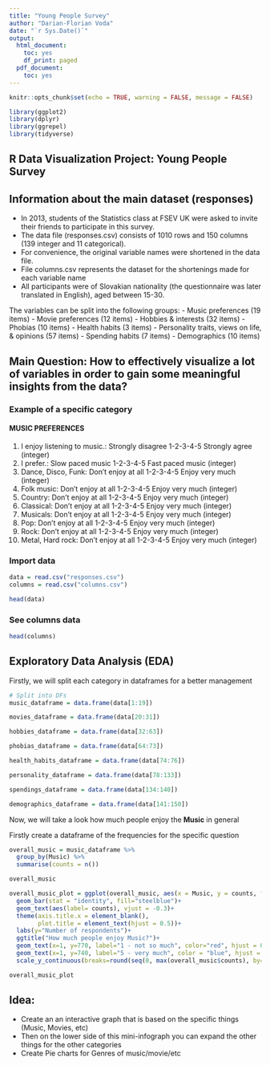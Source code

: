 ```yaml
---
title: "Young People Survey"
author: "Darian-Florian Voda"
date: "`r Sys.Date()`"
output:
  html_document:
    toc: yes
    df_print: paged
  pdf_document:
    toc: yes
---
```


```r
knitr::opts_chunk$set(echo = TRUE, warning = FALSE, message = FALSE)
```

```r
library(ggplot2)
library(dplyr)
library(ggrepel)
library(tidyverse)
```

## R Data Visualization Project: Young People Survey

## Information about the main dataset (responses)

- In 2013, students of the Statistics class at FSEV UK were asked to invite their friends to participate in this survey.
- The data file (responses.csv) consists of 1010 rows and 150 columns (139 integer and 11 categorical).
- For convenience, the original variable names were shortened in the data file.
- File columns.csv represents the dataset for the shortenings made for each variable name
- All participants were of Slovakian nationality (the questionnaire was later translated in English), aged between 15-30.

The variables can be split into the following groups:
- Music preferences (19 items)
- Movie preferences (12 items)
- Hobbies & interests (32 items)
- Phobias (10 items)
- Health habits (3 items)
- Personality traits, views on life, & opinions (57 items)
- Spending habits (7 items)
- Demographics (10 items)

## Main Question: How to effectively visualize a lot of variables in order to gain some meaningful insights from the data?

### Example of a specific category

#### MUSIC PREFERENCES

1. I enjoy listening to music.: Strongly disagree 1-2-3-4-5 Strongly agree (integer)
2. I prefer.: Slow paced music 1-2-3-4-5 Fast paced music (integer)
3. Dance, Disco, Funk: Don't enjoy at all 1-2-3-4-5 Enjoy very much (integer)
4. Folk music: Don't enjoy at all 1-2-3-4-5 Enjoy very much (integer)
5. Country: Don't enjoy at all 1-2-3-4-5 Enjoy very much (integer)
6. Classical: Don't enjoy at all 1-2-3-4-5 Enjoy very much (integer)
7. Musicals: Don't enjoy at all 1-2-3-4-5 Enjoy very much (integer)
8. Pop: Don't enjoy at all 1-2-3-4-5 Enjoy very much (integer)
9. Rock: Don't enjoy at all 1-2-3-4-5 Enjoy very much (integer)
10. Metal, Hard rock: Don't enjoy at all 1-2-3-4-5 Enjoy very much (integer)



### Import data
```r
data = read.csv("responses.csv")
columns = read.csv("columns.csv")

head(data)
```
### See columns data

```r
head(columns)
```
## Exploratory Data Analysis (EDA)

Firstly, we will split each category in dataframes for a better management

```r
# Split into DFs
music_dataframe = data.frame(data[1:19])

movies_dataframe = data.frame(data[20:31])

hobbies_dataframe = data.frame(data[32:63])

phobias_dataframe = data.frame(data[64:73])

health_habits_dataframe = data.frame(data[74:76])

personality_dataframe = data.frame(data[78:133])

spendings_dataframe = data.frame(data[134:140])

demographics_dataframe = data.frame(data[141:150])
```

Now, we will take a look how much people enjoy the **Music** in general

Firstly create a dataframe of the frequencies for the specific question
```r
overall_music = music_dataframe %>% 
  group_by(Music) %>%
  summarise(counts = n())

overall_music
```

```r
overall_music_plot = ggplot(overall_music, aes(x = Music, y = counts, fill=counts)) +
  geom_bar(stat = "identity", fill="steelblue")+
  geom_text(aes(label= counts), vjust = -0.3)+
  theme(axis.title.x = element_blank(),
        plot.title = element_text(hjust = 0.5))+
  labs(y="Number of respondents")+
  ggtitle("How much people enjoy Music?")+
  geom_text(x=1, y=770, label="1 - not so much", color="red", hjust = 0, size = 5)+
  geom_text(x=1, y=740, label="5 - very much", color = "blue", hjust = 0, size = 5)+
  scale_y_continuous(breaks=round(seq(0, max(overall_music$counts), by=100), 1))

overall_music_plot
```





## Idea:

- Create an an interactive graph that is based on the specific things (Music, Movies, etc)
- Then on the lower side of this mini-infograph you can expand the other things for the other categories
- Create Pie charts for Genres of music/movie/etc



